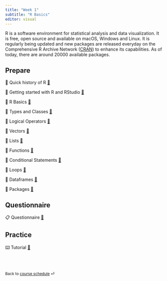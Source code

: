 ```yaml
---
title: "Week 1"
subtitle: "R Basics"
editor: visual
---
```


R is a software environment for statistical analysis and data visualization. It
is free, open source and available on macOS, Windows and Linux. It is regularly
being updated and new packages are released everyday on the Comprehensive R
Archive Network
([CRAN](https://cloud.r-project.org/web/packages/available_packages_by_date.html))
to enhance its capabilities. As of today, there are around $20000$ available
packages.


## Prepare

📖 Quick history of R [🔗](/contents/week-1/00_History_of_R.qmd)

📖 Getting started with R and RStudio [🔗](/contents/week-1/001_Getting_Started.qmd)

📖 R Basics [🔗](/contents/week-1/01_R_Basics.qmd)

📖 Types and Classes [🔗](/contents/week-1/02_R_Types_Classes.qmd)

📖 Logical Operators [🔗](/contents/week-1/03_Logical_Ops.qmd)

📖 Vectors [🔗](/contents/week-1/04_Vectors.qmd)

📖 Lists [🔗](/contents/week-1/05_Lists.qmd)

📖 Functions [🔗](/contents/week-1/06_Functions.qmd)

📖 Conditional Statements [🔗](/contents/week-1/07_If_Else.qmd)

📖 Loops [🔗](/contents/week-1/08_Loops.qmd)

📖 Dataframes [🔗](/contents/week-1/09_Dataframes.qmd)

📖 Packages [🔗](/contents/week-1/10_Packages.qmd)

## Questionnaire

📋 Questionnaire [🔗](/questionnaire/qcm-week-1.qmd)

## Practice

⌨️ Tutorial [🔗](/labs/lab-week-1.qmd)

<br><br>

::: {style="font-size: 0.875em;"}
Back to [course schedule](/ "Course schedule") ⏎
:::